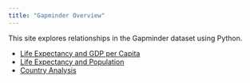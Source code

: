 ```yaml
---
title: "Gapminder Overview"
---
```


This site explores relationships in the Gapminder dataset using Python.

- [Life Expectancy and GDP per Capita](life-gdp.qmd)
- [Life Expectancy and Population](life-population.qmd)
- [Country Analysis](country.qmd)
